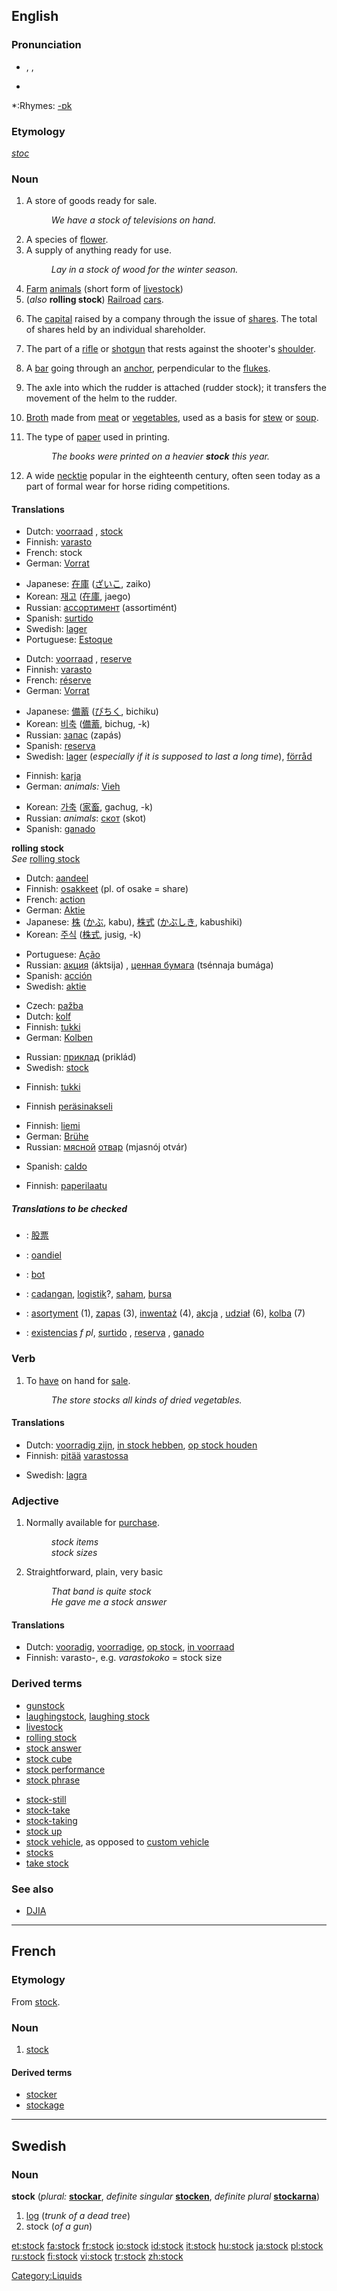 {{wikipedia|dab=stock (disambiguation)|stock}}
==English==

===Pronunciation===
*{{AHD|stŏk}}, {{IPA|/stɒk/}}, {{SAMPA|/stQk/}}
*{{audio|en-us-stock.ogg|Audio (US)}}

*:Rhymes: [[Rhymes:English:-ɒk|-ɒk]]

===Etymology===
{{OE.}} ''[[stoc]]''

===Noun===
{{en-noun|s|-}}

# A store of goods ready for sale.
#:''We have a stock of televisions on hand.''
# A species of [[flower]].
# A supply of anything ready for use.
#:''Lay in a stock of wood for the winter season.''
# [[Farm]] [[animals]] (short form of [[livestock]])
# (''also'' '''rolling stock''') [[Railroad]] [[car]]s.
# {{finance}} The [[capital]] raised by a company through the issue of [[shares]]. The total of shares held by an individual shareholder.
# The part of a [[rifle]] or [[shotgun]] that rests against the shooter's [[shoulder]].
# {{nautical}} A [[bar]] going through an [[anchor]], perpendicular to the [[fluke]]s.
# The axle into which the rudder is attached (rudder stock); it transfers the movement of the helm to the rudder.
# {{uncountable}} [[Broth]] made from [[meat]] or [[vegetable]]s, used as a basis for [[stew]] or [[soup]].
# The type of [[paper]] used in printing.
#:''The books were printed on a heavier '''stock''' this year.''
# A wide [[necktie]] popular in the eighteenth century, often seen today as a part of formal wear for horse riding competitions.

====Translations====
{{trans-top|store of goods for sale}}
*Dutch: [[voorraad]] {{m}}, [[stock]] {{m}}
*Finnish: [[varasto]]
*French: stock {{m}}
*German: [[Vorrat]] {{m}}
{{trans-mid}}
*Japanese: [[在庫]] ([[ざいこ]], zaiko)
*Korean: [[재고]] ([[在庫]], jaego)
*Russian: [[ассортимент]] (assortimént) {{m}}
*Spanish: [[surtido]] {{m}}
*Swedish: [[lager]] {{n}}
*Portuguese: [[Estoque]] {{m}}
{{trans-bottom}}

{{trans-top|species of flower}}
{{trans-mid}}
{{trans-bottom}}

{{trans-top|supply of anything ready for use}}
*Dutch: [[voorraad]] {{m}}, [[reserve]]
*Finnish: [[varasto]]
*French: [[réserve]] {{f}}
*German: [[Vorrat]] {{m}}
{{trans-mid}}
*Japanese: [[備蓄]] ([[びちく]], bichiku)
*Korean: [[비축]] ([[備蓄]], bichug, -k)
*Russian: [[запас]] (zapás) {{m}}
*Spanish: [[reserva]] {{f}}
*Swedish: [[lager]] {{n}} (''especially if it is supposed to last a long time''), [[förråd]] {{n}}
{{trans-bottom}}

{{trans-top|farm animals}}
*Finnish: [[karja]]
*German: ''animals:'' [[Vieh]] {{n}}
{{trans-mid}}
*Korean: [[가축]] ([[家畜]], gachug, -k)
*Russian: ''animals'': [[скот]] (skot) {{m}}
*Spanish: [[ganado]] {{m}}
{{trans-bottom}}

'''rolling stock''' <br>
''See'' [[rolling stock]]

{{trans-top|shares of a company}}
*Dutch: [[aandeel]] {{n}}
*Finnish: [[osake|osakkeet]] (pl. of osake = share)
*French: [[action#French|action]] {{f}}
*German: [[Aktie]] {{f}}
*Japanese: [[株]] ([[かぶ]], kabu), [[株式]] ([[かぶしき]], kabushiki)
*Korean: [[주식]] ([[株式]], jusig, -k)
{{trans-mid}}
*Portuguese: [[Ação]] {{f}}
*Russian: [[акция]] (áktsija) {{f}}, [[ценная бумага]] (tsénnaja bumága) {{f}}
*Spanish: [[acción]] {{f}}
*Swedish: [[aktie]] {{c}}
{{trans-bottom}}

{{trans-top|part of gun}}
*Czech: [[pažba]] {{f}}
*Dutch: [[kolf]] {{m}}
*Finnish: [[tukki]]
*German: [[Kolben]] {{m}}
{{trans-mid}}
*Russian: [[приклад]] (priklád) {{m}}
*Swedish: [[stock#Swedish|stock]] {{c}}
{{trans-bottom}}

{{trans-top|bar through an anchor}}
*Finnish: [[tukki]]
{{trans-mid}}
{{trans-bottom}}

{{trans-top|rudder stock}}
*Finnish [[peräsinakseli]]
{{trans-bottom}}

{{trans-top|broth}}
*Finnish: [[liemi]]
*German: [[Brühe]] {{f}}
*Russian: [[мясной]] [[отвар]] (mjasnój otvár) {{m}}
{{trans-mid}}
*Spanish: [[caldo]] {{m}}
{{trans-bottom}}

{{trans-top|type of paper}}
*Finnish: [[paperilaatu]]
{{trans-mid}}
{{trans-bottom}}

{{trans-top|necktie}}
{{trans-mid}}
{{trans-bottom}}

=====Translations to be checked=====
<!--Remove this section once all of the translations below have been moved into the tables above.-->
{{checktrans}}

*{{ttbc|Chinese}}: [[股票]]
*{{ttbc|Frisian}}: [[oandiel]]
*{{ttbc|Hungarian}}: [[bot]]
*{{ttbc|Indonesian}}: [[cadang|cadangan]], [[logistik]]?, [[saham]], [[bursa]]
*{{ttbc|Polish}}: [[asortyment]] {{m}} (1), [[zapas]] {{m}} (3), [[inwentaż]] {{m}} (4), [[akcja]] {{f}}, [[udział]] {{m}} (6), [[kolba]] {{f}} (7)
*{{ttbc|Spanish}}: [[existencia]]s ''f pl'', [[surtido]] {{m}}, [[reserva]] {{f}}, [[ganado]] {{m}}

===Verb===
{{en-verb}}

# To [[have]] on hand for [[sale]].
#:''The store stocks all kinds of dried vegetables.''

====Translations====
{{trans-top|have on hand for sale}}
*Dutch: [[voorradig zijn]], [[in stock hebben]], [[op stock houden]]
*Finnish: [[pitää]] [[varasto|varastossa]]
{{trans-mid}}
*Swedish: [[lagra]]
{{trans-bottom}}

===Adjective===
{{en-adj|-}}

# Normally available for [[purchase]].
#:''stock items''
#:''stock sizes''
# Straightforward, plain, very basic
#:''That band is quite stock''
#:''He gave me a stock answer''

====Translations====
{{trans-top|normally available for purchase}}
*Dutch: [[vooradig]], [[voorradige]], [[op stock]], [[in voorraad]]
*Finnish: varasto-, e.g. ''varastokoko'' = stock size
{{trans-mid}}
{{trans-bottom}}

===Derived terms===
{{top}}
*[[gunstock]]
*[[laughingstock]], [[laughing stock]]
*[[livestock]]
*[[rolling stock]]
*[[stock answer]]
*[[stock cube]]
*[[stock performance]]
*[[stock phrase]]
{{mid}}
*[[stock-still]]
*[[stock-take]]
*[[stock-taking]]
*[[stock up]]
*[[stock vehicle]], as opposed to [[custom vehicle]]
*[[stocks]]
*[[take stock]]
{{bottom}}

===See also===
*[[DJIA]]

----

==French==

===Etymology===
From {{E.|fr}} [[#English|stock]].

===Noun===
{{fr-noun|m}}

# [[#English|stock]]

====Derived terms====
*[[stocker]]
*[[stockage]]

----

==Swedish==

===Noun===
'''stock''' {{c}} (''plural:'' '''[[stockar]]''', ''definite singular'' '''[[stocken]]''', ''definite plural'' '''[[stockarna]]''')

# [[log]] (''trunk of a dead tree'')
# stock (''of a gun'')

[[Category:Liquids]]

[[et:stock]]
[[fa:stock]]
[[fr:stock]]
[[io:stock]]
[[id:stock]]
[[it:stock]]
[[hu:stock]]
[[ja:stock]]
[[pl:stock]]
[[ru:stock]]
[[fi:stock]]
[[vi:stock]]
[[tr:stock]]
[[zh:stock]]